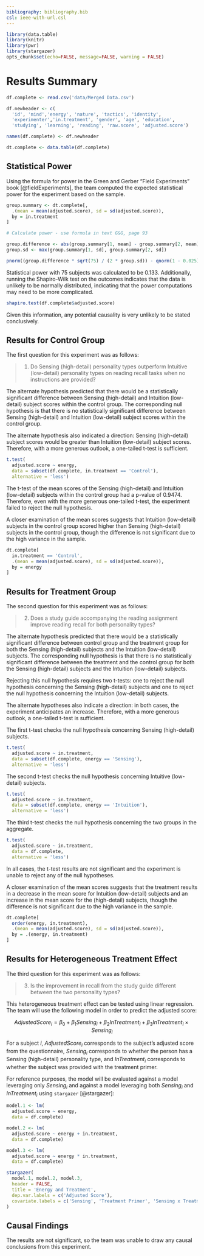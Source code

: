 ```yaml
---
bibliography: bibliography.bib
csl: ieee-with-url.csl
---
```


```r
library(data.table)
library(knitr)
library(pwr)
library(stargazer)
opts_chunk$set(echo=FALSE, message=FALSE, warning = FALSE)
```

# Results Summary

```r
df.complete <- read.csv('data/Merged Data.csv')

df.newheader <- c(
  'id', 'mind','energy', 'nature', 'tactics', 'identity',
  'experimenter','in.treatment', 'gender', 'age', 'education',
  'studying', 'learning', 'reading', 'raw.score', 'adjusted.score')

names(df.complete) <- df.newheader

dt.complete <- data.table(df.complete)
```

## Statistical Power

Using the formula for power in the Green and Gerber "Field Experiments" book [@fieldExperiments], the team computed the expected statistical power for the experiment based on the sample.

```r
group.summary <- dt.complete[,
  .(mean = mean(adjusted.score), sd = sd(adjusted.score)),
  by = in.treatment
]

# Calculate power - use formula in text G&G, page 93

group.difference <- abs(group.summary[1, mean] - group.summary[2, mean])
group.sd <- max(group.summary[1, sd], group.summary[2, sd])

pnorm((group.difference * sqrt(75) / (2 * group.sd)) - qnorm(1 - 0.025))
```

Statistical power with 75 subjects was calculated to be 0.133. Additionally, running the Shapiro-Wilk test on the outcomes indicates that the data is unlikely to be normally distributed, indicating that the power computations may need to be more complicated.

```r
shapiro.test(df.complete$adjusted.score)
```

Given this information, any potential causality is very unlikely to be stated conclusively.

## Results for Control Group

The first question for this experiment was as follows:

> 1. Do Sensing (high-detail) personality types outperform Intuitive (low-detail) personality types on reading recall tasks when no instructions are provided?

The alternate hypothesis predicted that there would be a statistically significant difference between Sensing (high-detail) and Intuition (low-detail) subject scores within the control group. The corresponding null hypothesis is that there is no statistically significant difference between Sensing (high-detail) and Intuition (low-detail) subject scores within the control group.

The alternate hypothesis also indicated a direction: Sensing (high-detail) subject scores would be greater than Intuition (low-detail) subject scores. Therefore, with a more generous outlook, a one-tailed t-test is sufficient.

```r
t.test(
  adjusted.score ~ energy,
  data = subset(df.complete, in.treatment == 'Control'),
  alternative = 'less')
```

The t-test of the mean scores of the Sensing (high-detail) and Intuition (low-detail) subjects within the control group had a p-value of 0.9474. Therefore, even with the more generous one-tailed t-test, the experiment failed to reject the null hypothesis.

A closer examination of the mean scores suggests that Intuition (low-detail) subjects in the control group scored higher than Sensing (high-detail) subjects in the control group, though the difference is not significant due to the high variance in the sample.

```r
dt.complete[
  in.treatment == 'Control',
  .(mean = mean(adjusted.score), sd = sd(adjusted.score)),
  by = energy
]
```

## Results for Treatment Group

The second question for this experiment was as follows:

> 2. Does a study guide accompanying the reading assignment improve reading recall for both personality types?

The alternate hypothesis predicted that there would be a statistically significant difference between control group and the treatment group for both the Sensing (high-detail) subjects and the Intuition (low-detail) subjects. The corresponding null hypothesis is that there is no statistically significant difference between the treatment and the control group for both the Sensing (high-detail) subjects and the Intuition (low-detail) subjects.

Rejecting this null hypothesis requires two t-tests: one to reject the null hypothesis concerning the Sensing (high-detail) subjects and one to reject the null hypothesis concerning the Intuition (low-detail) subjects.

The alternate hypotheses also indicate a direction: in both cases, the experiment anticipates an increase. Therefore, with a more generous outlook, a one-tailed t-test is sufficient.

The first t-test checks the null hypothesis concerning Sensing (high-detail) subjects.

```r
t.test(
  adjusted.score ~ in.treatment,
  data = subset(df.complete, energy == 'Sensing'),
  alternative = 'less')
```

The second t-test checks the null hypothesis concerning Intuitive (low-detail) subjects.

```r
t.test(
  adjusted.score ~ in.treatment,
  data = subset(df.complete, energy == 'Intuition'),
  alternative = 'less')
```

The third t-test checks the null hypothesis concerning the two groups in the aggregate.

```r
t.test(
  adjusted.score ~ in.treatment,
  data = df.complete,
  alternative = 'less')
```

In all cases, the t-test results are not significant and the experiment is unable to reject any of the null hypotheses.

A closer examination of the mean scores suggests that the treatment results in a decrease in the mean score for Intuition (low-detail) subjects and an increase in the mean score for the (high-detail) subjects, though the difference is not significant due to the high variance in the sample.

```r
dt.complete[
  order(energy, in.treatment),
  .(mean = mean(adjusted.score), sd = sd(adjusted.score)),
  by = .(energy, in.treatment)
]
```

## Results for Heterogeneous Treatment Effect

The third question for this experiment was as follows:

> 3. Is the improvement in recall from the study guide different between the two personality types?

This heterogeneous treatment effect can be tested using linear regression. The team will use the following model in order to predict the adjusted score:

$$
AdjustedScore_i = \beta_0 + \beta_1 Sensing_i + \beta_2 InTreatment_i + \beta_3 InTreatment_i \times Sensing_i
$$

For a subject $i$, $AdjustedScore_i$ corresponds to the subject's adjusted score from the questionnaire, $Sensing_i$ corresponds to whether the person has a Sensing (high-detail) personality type, and $InTreatment_i$ corresponds to whether the subject was provided with the treatment primer.

For reference purposes, the model will be evaluated against a model leveraging only $Sensing_i$ and against a model leveraging both $Sensing_i$ and $InTreatment_i$ using `stargazer` [@stargazer]:

```r
model.1 <- lm(
  adjusted.score ~ energy,
  data = df.complete)

model.2 <- lm(
  adjusted.score ~ energy + in.treatment,
  data = df.complete)

model.3 <- lm(
  adjusted.score ~ energy * in.treatment,
  data = df.complete)

stargazer(
  model.1, model.2, model.3,
  header = FALSE,
  title = 'Energy and Treatment',
  dep.var.labels = c('Adjusted Score'),
  covariate.labels = c('Sensing', 'Treatment Primer', 'Sensing x Treatment Primer')
)
```

## Causal Findings

The results are not significant, so the team was unable to draw any causal conclusions from this experiment.
